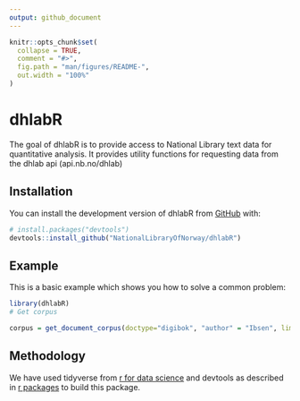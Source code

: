 ```yaml
---
output: github_document
---
```


<!-- README.md is generated from README.Rmd. Please edit that file -->

```r
knitr::opts_chunk$set(
  collapse = TRUE,
  comment = "#>",
  fig.path = "man/figures/README-",
  out.width = "100%"
)
```

# dhlabR

<!-- badges: start -->

<!-- badges: end -->

The goal of dhlabR is to provide access to National Library text data for quantitative analysis. It provides utility functions for requesting data from the dhlab api (api.nb.no/dhlab)

## Installation

You can install the development version of dhlabR from [GitHub](https://github.com/) with:

``` r
# install.packages("devtools")
devtools::install_github("NationalLibraryOfNorway/dhlabR")
```

## Example

This is a basic example which shows you how to solve a common problem:

```r
library(dhlabR)
# Get corpus

corpus = get_document_corpus(doctype="digibok", "author" = "Ibsen", limit=100)
```
## Methodology

We have used tidyverse from [r for data science](https://r4ds.hadley.nz/) and devtools as described in [r packages](https://r-pkgs.org/) to build this package.
